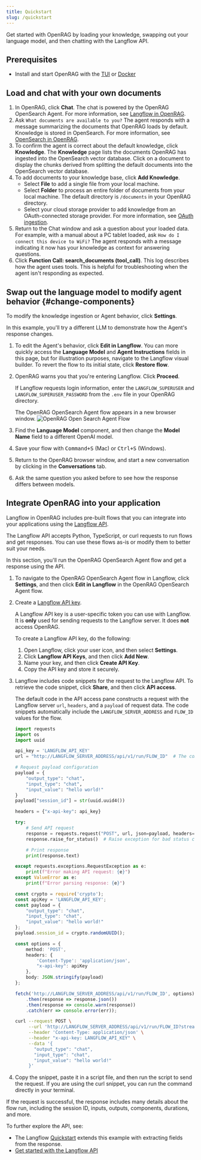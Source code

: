 ```yaml
---
title: Quickstart
slug: /quickstart
---
```



Get started with OpenRAG by loading your knowledge, swapping out your language model, and then chatting with the Langflow API.

## Prerequisites

- Install and start OpenRAG with the [TUI](/install) or [Docker](/get-started/docker)

## Load and chat with your own documents

1. In OpenRAG, click <Icon name="MessageSquare" aria-hidden="true"/> **Chat**.
   The chat is powered by the OpenRAG OpenSearch Agent.
   For more information, see [Langflow in OpenRAG](/agents).
2. Ask `What documents are available to you?`
   The agent responds with a message summarizing the documents that OpenRAG loads by default.
   Knowledge is stored in OpenSearch.
   For more information, see [OpenSearch in OpenRAG](/knowledge).
3. To confirm the agent is correct about the default knowledge, click <Icon name="Library" aria-hidden="true"/> **Knowledge**.
   The **Knowledge** page lists the documents OpenRAG has ingested into the OpenSearch vector database.
   Click on a document to display the chunks derived from splitting the default documents into the OpenSearch vector database.
4. To add documents to your knowledge base, click **Add Knowledge**.
   * Select <Icon name="File" aria-hidden="true"/> **File** to add a single file from your local machine.
   * Select <Icon name="Folder" aria-hidden="true"/> **Folder** to process an entire folder of documents from your local machine. The default directory is `/documents` in your OpenRAG directory.
   * Select your cloud storage provider to add knowledge from an OAuth-connected storage provider. For more information, see [OAuth ingestion](/knowledge#oauth-ingestion).
5. Return to the Chat window and ask a question about your loaded data.
   For example, with a manual about a PC tablet loaded, ask `How do I connect this device to WiFi?`
   The agent responds with a message indicating it now has your knowledge as context for answering questions.
6. Click <Icon name="Gear" aria-hidden="true"/> **Function Call: search_documents (tool_call)**.
This log describes how the agent uses tools.
This is helpful for troubleshooting when the agent isn't responding as expected.

## Swap out the language model to modify agent behavior {#change-components}

To modify the knowledge ingestion or Agent behavior, click <Icon name="Settings2" aria-hidden="true"/> **Settings**.

In this example, you'll try a different LLM to demonstrate how the Agent's response changes.

1. To edit the Agent's behavior, click **Edit in Langflow**.
You can more quickly access the **Language Model** and **Agent Instructions** fields in this page, but for illustration purposes, navigate to the Langflow visual builder.
To revert the flow to its initial state, click **Restore flow**.
2. OpenRAG warns you that you're entering Langflow. Click **Proceed**.

    If Langflow requests login information, enter the `LANGFLOW_SUPERUSER` and `LANGFLOW_SUPERUSER_PASSWORD` from the `.env` file in your OpenRAG directory.

    The OpenRAG OpenSearch Agent flow appears in a new browser window.
   ![OpenRAG Open Search Agent Flow](/img/opensearch-agent-flow.png)

3. Find the **Language Model** component, and then change the **Model Name** field to a different OpenAI model.
4. Save your flow with <kbd>Command+S</kbd> (Mac) or <kbd>Ctrl+S</kbd> (Windows).
5. Return to the OpenRAG browser window, and start a new conversation by clicking <Icon name="Plus" aria-hidden="true"/> in the **Conversations** tab.
6. Ask the same question you asked before to see how the response differs between models.

## Integrate OpenRAG into your application

Langflow in OpenRAG includes pre-built flows that you can integrate into your applications using the [Langflow API](https://docs.langflow.org/api-reference-api-examples). 

The Langflow API accepts Python, TypeScript, or curl requests to run flows and get responses. You can use these flows as-is or modify them to better suit your needs.

In this section, you'll run the OpenRAG OpenSearch Agent flow and get a response using the API.

1. To navigate to the OpenRAG OpenSearch Agent flow in Langflow, click <Icon name="Settings2" aria-hidden="true"/> **Settings**, and then click **Edit in Langflow** in the OpenRAG OpenSearch Agent flow.
2. Create a [Langflow API key](https://docs.langflow.org/api-keys-and-authentication).

    A Langflow API key is a user-specific token you can use with Langflow.
    It is **only** used for sending requests to the Langflow server.
    It does **not** access OpenRAG.

    To create a Langflow API key, do the following:

    1. Open Langflow, click your user icon, and then select **Settings**.
    2. Click **Langflow API Keys**, and then click <Icon name="Plus" aria-hidden="true"/> **Add New**.
    3. Name your key, and then click **Create API Key**.
    4. Copy the API key and store it securely.

3. Langflow includes code snippets for the request to the Langflow API.
To retrieve the code snippet, click **Share**, and then click **API access**.

    The default code in the API access pane constructs a request with the Langflow server `url`, `headers`, and a `payload` of request data. The code snippets automatically include the `LANGFLOW_SERVER_ADDRESS` and `FLOW_ID` values for the flow.

    <Tabs>
    <TabItem value="python" label="Python">
    
    ```python
    import requests
    import os
    import uuid
    
    api_key = 'LANGFLOW_API_KEY'
    url = "http://LANGFLOW_SERVER_ADDRESS/api/v1/run/FLOW_ID"  # The complete API endpoint URL for this flow
    
    # Request payload configuration
    payload = {
        "output_type": "chat",
        "input_type": "chat",
        "input_value": "hello world!"
    }
    payload["session_id"] = str(uuid.uuid4())
    
    headers = {"x-api-key": api_key}
    
    try:
        # Send API request
        response = requests.request("POST", url, json=payload, headers=headers)
        response.raise_for_status()  # Raise exception for bad status codes
    
        # Print response
        print(response.text)
    
    except requests.exceptions.RequestException as e:
        print(f"Error making API request: {e}")
    except ValueError as e:
        print(f"Error parsing response: {e}")
    ```
    
    </TabItem>
    <TabItem value="typescript" label="TypeScript">
    
    ```typescript
    const crypto = require('crypto');
    const apiKey = 'LANGFLOW_API_KEY';
    const payload = {
        "output_type": "chat",
        "input_type": "chat",
        "input_value": "hello world!"
    };
    payload.session_id = crypto.randomUUID();
    
    const options = {
        method: 'POST',
        headers: {
            'Content-Type': 'application/json',
            "x-api-key": apiKey
        },
        body: JSON.stringify(payload)
    };
    
    fetch('http://LANGFLOW_SERVER_ADDRESS/api/v1/run/FLOW_ID', options)
        .then(response => response.json())
        .then(response => console.warn(response))
        .catch(err => console.error(err));
    ```
    
    </TabItem>
    <TabItem value="curl" label="curl">
    
    ```bash
    curl --request POST \
         --url 'http://LANGFLOW_SERVER_ADDRESS/api/v1/run/FLOW_ID?stream=false' \
         --header 'Content-Type: application/json' \
         --header "x-api-key: LANGFLOW_API_KEY" \
         --data '{
           "output_type": "chat",
           "input_type": "chat",
           "input_value": "hello world!"
         }'
    ```
    
    </TabItem>
    </Tabs>

4. Copy the snippet, paste it in a script file, and then run the script to send the request. If you are using the curl snippet, you can run the command directly in your terminal.

If the request is successful, the response includes many details about the flow run, including the session ID, inputs, outputs, components, durations, and more.

To further explore the API, see:

* The Langflow [Quickstart](https://docs.langflow.org/quickstart#extract-data-from-the-response) extends this example with extracting fields from the response.
* [Get started with the Langflow API](https://docs.langflow.org/api-reference-api-examples)